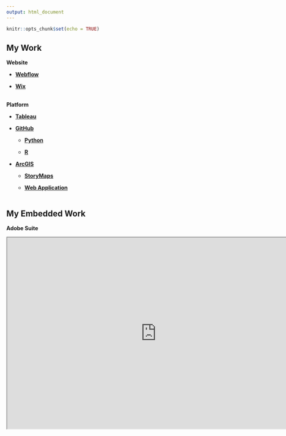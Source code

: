 ```yaml
---
output: html_document
---
```


```r
knitr::opts_chunk$set(echo = TRUE)
```

## My Work

**Website**
<br>

* [**Webflow**](https://ls-portfolio-f75f03.webflow.io/)
<br>

* [**Wix**](https://lennydeces.wixsite.com/portfolio)
<br>
<br>

**Platform**
<br>

* [**Tableau**](https://public.tableau.com/app/profile/lufthansa.lufthansa)
<br>

* [**GitHub**](https://github.com/ls5340)
<br>

  * [**Python**](https://github.com/ls5340/CRH/blob/main/CRH.ipynb)
<br>

  * [**R**](https://rpubs.com/lennydeces/989406) 
<br>

* [**ArcGIS**](https://cugis.maps.arcgis.com/home/user.html)
<br>

  * [**StoryMaps**](https://storymaps.arcgis.com/stories/8a2f0bbff83047d79928ff9cdab1fbd0)
<br>

  * [**Web Application**](https://cugis.maps.arcgis.com/apps/View/index.html?appid=21c922227c9a4d8cb47d01dd622024a8)
<br>
<br>

## My Embedded Work

**Adobe Suite**
<b>

<iframe width="780" height="500" src="https://wixlabs-pdf-dev.appspot.com/assets/pdfjs/web/viewer.html?file=%2Fpdfproxy%3Finstance%3Du4wXq1L_XaMexsMgnsTfMzXehZOn0B5fNUXX3L3nRQk.eyJpbnN0YW5jZUlkIjoiMDQ0NjNjMjUtYjZiZi00N2IyLWIwY2UtYzBmNDQ2NTNlNDhmIiwiYXBwRGVmSWQiOiIxM2VlMTBhMy1lY2I5LTdlZmYtNDI5OC1kMmY5ZjM0YWNmMGQiLCJtZXRhU2l0ZUlkIjoiYzlmZmMyZDctNWJjMC00YTI1LWJiMTAtZWY0MjNhM2ZlZGZmIiwic2lnbkRhdGUiOiIyMDIyLTEwLTE2VDIxOjU3OjQ4LjU4M1oiLCJkZW1vTW9kZSI6ZmFsc2UsImFpZCI6IjE1M2ExYTU4LWVjOTAtNDZmMy05ODczLTFhZGU2YjY4YzI3YyIsImJpVG9rZW4iOiJjZGI5ZmVmMi1lZDdmLTBkOTctMGJkZS0yZmI2N2M2YzA5NzAiLCJzaXRlT3duZXJJZCI6IjUyZmE4ZTVlLWIyZjgtNGZjNy04OTJjLTAyODdjZjcyOTFkYiJ9%26compId%3Dcomp-kuyb1btu%26url%3Dhttps%3A%2F%2Fdocs.wixstatic.com%2Fugd%2F52fa8e_b328eadfa0274c2eac24b741d8f24043.pdf#page=1&links=true&originalFileName=CR0WDsource%20Deconstruction%20ResourceGuide.Aug21&locale=en&allowDownload=true&allowPrinting=true" title="ls929's Adobe Suite"></iframe>
<br>
<br>
